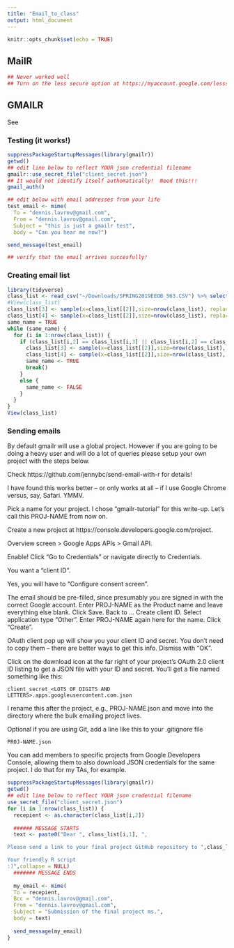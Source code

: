 ```yaml
---
title: "Email_to_class"
output: html_document
---
```


```r
knitr::opts_chunk$set(echo = TRUE)
```

## MailR

```r
## Never worked well
## Turn on the less secure option at https://myaccount.google.com/lesssecureapps
```

## GMAILR

See 

### Testing (it works!)
```r
suppressPackageStartupMessages(library(gmailr))
getwd()
## edit line below to reflect YOUR json credential filename
gmailr::use_secret_file("client_secret.json")
## It would not identify itself authomatically!  Need this!!!
gmail_auth()

## edit below with email addresses from your life
test_email <- mime(
  To = "dennis.lavrov@gmail.com",
  From = "dennis.lavrov@gmail.com",
  Subject = "this is just a gmailr test",
  body = "Can you hear me now?")

send_message(test_email)

## verify that the email arrives succesfully!
```

### Creating email list

```r
library(tidyverse)
class_list <- read_csv("~/Downloads/SPRING2019EEOB_563.CSV") %>% select(`First Name`,`ISU EMAIL`)
#View(class_list)
class_list[3] <- sample(x=class_list[[2]],size=nrow(class_list), replace = FALSE)
class_list[4] <- sample(x=class_list[[2]],size=nrow(class_list), replace = FALSE)
same_name = TRUE
while (same_name) {
  for (i in 1:nrow(class_list)) {
    if (class_list[i,2] == class_list[i,3] || class_list[i,2] == class_list[i,4] || class_list[i,3] == class_list[i,4]) {
      class_list[3] <- sample(x=class_list[[2]],size=nrow(class_list), replace = FALSE)
      class_list[4] <- sample(x=class_list[[2]],size=nrow(class_list), replace = FALSE)
      same_name <- TRUE
      break()
    }
    else {
      same_name <- FALSE
    }
  }
}
View(class_list)

```

### Sending emails

By default gmailr will use a global project. However if you are going to be doing a heavy user and will do a lot of queries please setup your own project with the steps below.

Check https://github.com/jennybc/send-email-with-r for details!

I have found this works better -- or only works at all -- if I use Google Chrome versus, say, Safari. YMMV.

Pick a name for your project. I chose "gmailr-tutorial" for this write-up. Let's call this PROJ-NAME from now on.

Create a new project at https://console.developers.google.com/project.

Overview screen > Google Apps APIs > Gmail API.

Enable!
Click "Go to Credentials" or navigate directly to Credentials.

You want a "client ID".

Yes, you will have to "Configure consent screen".

The email should be pre-filled, since presumably you are signed in with the correct Google account. Enter PROJ-NAME as the Product name and leave everything else blank. Click Save.
Back to ... Create client ID. Select application type "Other". Enter PROJ-NAME again here for the name. Click "Create".

OAuth client pop up will show you your client ID and secret. You don't need to copy them -- there are better ways to get this info. Dismiss with "OK".

Click on the download icon at the far right of your project's OAuth 2.0 client ID listing to get a JSON file with your ID and secret. You'll get a file named something like this:

    client_secret_<LOTS OF DIGITS AND LETTERS>.apps.googleusercontent.com.json
I rename this after the project, e.g., PROJ-NAME.json and move into the directory where the bulk emailing project lives.

Optional if you are using Git, add a line like this to your .gitignore file

    PROJ-NAME.json
You can add members to specific projects from Google Developers Console, allowing them to also download JSON credentials for the same project. I do that for my TAs, for example.



```r
suppressPackageStartupMessages(library(gmailr))
getwd()
## edit line below to reflect YOUR json credential filename
use_secret_file("client_secret.json")
for (i in 1:nrow(class_list)) {
  recepient <- as.character(class_list[i,2])
  
  ###### MESSAGE STARTS
  text <- paste0("Dear ", class_list[i,1], ",

Please send a link to your final project GitHub repository to ",class_list[i,3]," and ", class_list[i,4]," for a peer review by 11:59pm on 4/18!  Please  remember that it is your responsibility to submit your ms. and return your reviews on time. 

Your friendly R script
:)",collapse = NULL)
  ####### MESSAGE ENDS
  
  my_email <- mime(
  To = recepient,
  Bcc = "dennis.lavrov@gmail.com",
  From = "dennis.lavrov@gmail.com",
  Subject = "Submission of the final project ms.",
  body = text)
  
  send_message(my_email)
}
```

